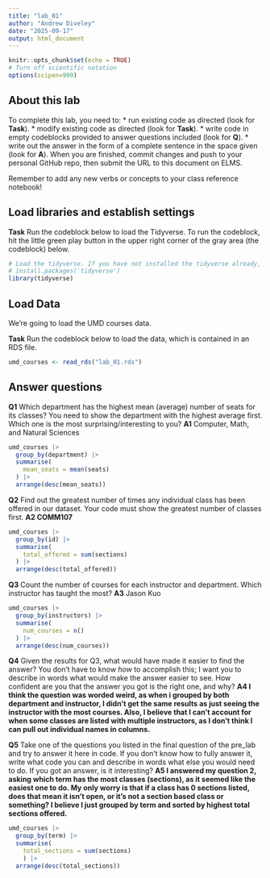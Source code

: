 ```yaml
---
title: "lab_01"
author: "Andrew Diveley"
date: "2025-09-17"
output: html_document
---
```


```r
knitr::opts_chunk$set(echo = TRUE)
# Turn off scientific notation
options(scipen=999)
```

## About this lab

To complete this lab, you need to: \* run existing code as directed (look for **Task**). \* modify existing code as directed (look for **Task**). \* write code in empty codeblocks provided to answer questions included (look for **Q**). \* write out the answer in the form of a complete sentence in the space given (look for **A**). When you are finished, commit changes and push to your personal GitHub repo, then submit the URL to this document on ELMS.

Remember to add any new verbs or concepts to your class reference notebook!

## Load libraries and establish settings

**Task** Run the codeblock below to load the Tidyverse. To run the codeblock, hit the little green play button in the upper right corner of the gray area (the codeblock) below.

```r
# Load the tidyverse. If you have not installed the tidyverse already, remove the # from the next line and run it first.  
# install.packages('tidyverse')
library(tidyverse)
```

## Load Data

We're going to load the UMD courses data.

**Task** Run the codeblock below to load the data, which is contained in an RDS file.

```r
umd_courses <- read_rds("lab_01.rds")
```

## Answer questions

**Q1** Which department has the highest mean (average) number of seats for its classes? You need to show the department with the highest average first. Which one is the most surprising/interesting to you? **A1** Computer, Math, and Natural Sciences

```r
umd_courses |>
  group_by(department) |>
  summarise(
    mean_seats = mean(seats)
  ) |>
  arrange(desc(mean_seats))
```

**Q2** Find out the greatest number of times any individual class has been offered in our dataset. Your code must show the greatest number of classes first. **A2 COMM107**

```r
umd_courses |>
  group_by(id) |>
  summarise(
    total_offered = sum(sections)
  ) |>
  arrange(desc(total_offered))
```

**Q3** Count the number of courses for each instructor and department. Which instructor has taught the most? **A3** Jason Kuo

```r
umd_courses |>
  group_by(instructors) |>
  summarise(
    num_courses = n()
  ) |>
  arrange(desc(num_courses))
```

**Q4** Given the results for Q3, what would have made it easier to find the answer? You don't have to know *how* to accomplish this; I want you to describe in words what would make the answer easier to see. How confident are you that the answer you got is the right one, and why? **A4 I think the question was worded weird, as when i grouped by both department and instructor, I didn't get the same results as just seeing the instructor with the most courses. Also, I believe that I can't account for when some classes are listed with multiple instructors, as I don't think I can pull out individual names in columns.**

**Q5** Take one of the questions you listed in the final question of the pre_lab and try to answer it here in code. If you don't know how to fully answer it, write what code you can and describe in words what else you would need to do. If you got an answer, is it interesting? **A5 I answered my question 2, asking which term has the most classes (sections), as it seemed like the easiest one to do. My only worry is that if a class has 0 sections listed, does that mean it isn't open, or it's not a section based class or something? I believe I just grouped by term and sorted by highest total sections offered.**

```r
umd_courses |>
  group_by(term) |>
  summarise(
    total_sections = sum(sections)
    ) |>
  arrange(desc(total_sections))
```
